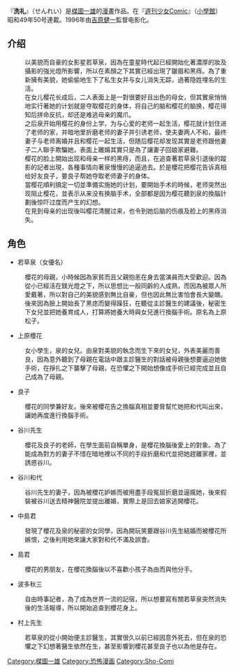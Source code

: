 {{unreferenced|time=2015-01-13T07:52:03+00:00}}
『'''洗礼'''』（せんれい）是[[楳圖一雄|楳圖一雄]]的[[漫畫|漫畫]]作品。在『[[Sho-Comi|週刊少女Comic]]』（[[小學館|小學館]]）昭和49年50号連載。1996年由[[吉原健一|吉原健一]]監督电影化。

==介绍==
:以美貌而自豪的女影星若草泉，因為在童星時代起已經開始化著濃厚的妝及攝影的強光燈所影響，所以在素顏之下其實已經出現了皺眉和黑痔。為了重新擁有美貌，她偷偷地生下了私生女并与女儿消失无踪，過著隐姓埋名的生活。
:在女儿樱花长成后，二人表面上是一對很要好且出色的母女，但其實泉悄悄地实行著她的计划就是夺取樱花的身体，将自己的脑和樱花的脑换，樱花得知后拼命反抗，却还是难逃母亲的魔爪。
:之后泉开始用樱花的身份上学，为与心爱的老师一起生活，樱花就计划住进了老师的家，并暗地里折磨老师的妻子并引诱老师，使夫妻两人不和，最终妻子与老师离婚并且和樱花一起生活，但随后樱花却发现其實是老师跟他妻子二人聯手欺騙她，表面上離婚其實只是為了讓妻子回娘家避難。
:樱花的脸上開始出现和母亲一样的黑痔，而且，在追查著若草泉引退後的蹤影的記者出現，各種事情向著泉慢慢的追逼過去。於是櫻花把樱花告诉真相给好友良子，要良子帮她夺取老师妻子的身体。
:當樱花順利搞定一切並準備实施她的计划，要開始手术的時候，老师突然出现阻止樱花，並表示从来没有换脑手术，全部都是因为樱花聽到泉的換腦計劃後惊吓过度而产生的幻想。
:在見到母亲的出现後叫樱花清醒过来，也令到她后脑的伤痕及脸上的黑痔消失。{{DEFAULTSORT:せんれい}}

==角色==
*若草泉（女優名）
:櫻花的母親，小時候因為家貧而且父親抱恙在身去當演員而大受歡迎。因為從小已經活在鎂光燈之下，所以思想比一般同齡的人成熟，而因為被眾人所愛戴著，所以對自己的美貌感到無比自豪，但也因此無比害怕會長大變醜。後來因為臉上開始長了黑痣而變得躁狂，在聽從主診醫生的建議後，秘密生下女兒並把她養育成人，打算將她養大時與女兒進行換腦手術。原名為上原松子。
*上原櫻花
:女小學生，泉的女兒。由泉對美貌的執念而生下來的女兒，外表美麗而善良，因為意外聽到了母親在電話中跟主診醫生的對話被母親後想要逼迫她做手術，在掙扎之下襲擊了母親，在恐懼之下開始想像成手術已經完成並且自己成為了母親。
*良子
:櫻花的同學兼好友。後來被櫻花告之換腦真相並要脅幫忙她把和代叫出來，讓她再度進行換腦手術。
*谷川先生
:櫻花及良子的老師，在學生面前自稱單身，是櫻花換腦後愛上的對象。為了能成為對方的妻子不惜在暗地裡以不同的手段折磨和代並把她趕離家裡，並誘惑谷川。
*谷川和代
:谷川先生的妻子，因為被櫻花妒嫉而被用盡手段冤屈折磨並逼瘋她，後來假裝被谷川送去精神醫院並提出離婚，實際上是回去娘家逃開櫻花。
*中島君
:發現了櫻花及泉的秘密的女同學，因為開玩笑要跟谷川先生結婚而被櫻花所嫉恨，之後利用她來讓大家對和代不滿及誤會。
*島君
:櫻花的男朋友，在櫻花換腦後以不喜歡小孩子為由而與他分手。
*波多秋三
:自由時事記者，為了成為世界一流的記宿，所以想要寫有關若草泉突然消失後的生活報導，所以開始追查到櫻花身上。
*村上先生
:若草泉的從小開始便主診醫生，其實很久以前已經因意外死去，但在泉的恐懼之下幻想著醫生依然在生，甚至影響到櫻花甚至良子也以為他是存在。

[[Category:楳圖一雄|Category:楳圖一雄]]
[[Category:恐怖漫画|Category:恐怖漫画]]
[[Category:Sho-Comi|Category:Sho-Comi]]